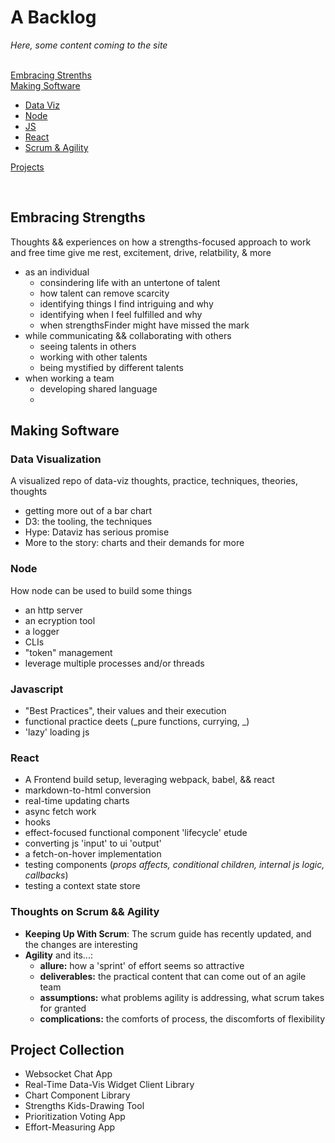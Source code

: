 # A Backlog
_Here, some content coming to the site_   
<br/> 

[Embracing Strenths](#embracing-strengths)  
[Making Software](#making-software)   
  - [Data Viz](#data-viz)   
  - [Node](#node)   
  - [JS](#js)   
  - [React](#react)   
  - [Scrum & Agility](#scrum)  

[Projects](#projects)   

<br/>
<h2 id="embracing-strengths">Embracing Strengths</h2>

Thoughts && experiences on how a strengths-focused approach to work and free time give me rest, excitement, drive, relatbility, & more

- as an individual
  - consindering life with an untertone of talent
  - how talent can remove scarcity
  - identifying things I find intriguing and why
  - identifying when I feel fulfilled and why
  - when strengthsFinder might have missed the mark
- while communicating && collaborating with others
  - seeing talents in others
  - working with other talents
  - being mystified by different talents
- when working a team
  - developing shared language
  -

<h2 id="making-software">Making Software</h2>

<h3 id="data-viz">Data Visualization</h3>

A visualized repo of data-viz thoughts, practice, techniques, theories, thoughts

- getting more out of a bar chart
- D3: the tooling, the techniques
- Hype: Dataviz has serious promise
- More to the story: charts and their demands for more

<h3 id="node">Node</h3>

How node can be used to build some things

- an http server
- an ecryption tool
- a logger
- CLIs
- "token" management
- leverage multiple processes and/or threads

<h3 id="js">Javascript</h3>

- "Best Practices", their values and their execution
- functional practice deets (_pure functions, currying, _)
- 'lazy' loading js

<h3 id="react">React</h3>

- A Frontend build setup, leveraging webpack, babel, && react
- markdown-to-html conversion
- real-time updating charts
- async fetch work
- hooks
- effect-focused functional component 'lifecycle' etude
- converting js 'input' to ui 'output'
- a fetch-on-hover implementation
- testing components (_props affects, conditional children, internal js logic, callbacks_)
- testing a context state store

<h3 id="scrum">Thoughts on Scrum && Agility</h3>

- **Keeping Up With Scrum**: The scrum guide has recently updated, and the changes are interesting
- **Agility** and its...:
  - **allure:** how a 'sprint' of effort seems so attractive
  - **deliverables:** the practical content that can come out of an agile team
  - **assumptions:** what problems agility is addressing, what scrum takes for granted
  - **complications:** the comforts of process, the discomforts of flexibility

<h2 id="projects">Project Collection</h2>  

- Websocket Chat App
- Real-Time Data-Vis Widget Client Library
- Chart Component Library
- Strengths Kids-Drawing Tool
- Prioritization Voting App
- Effort-Measuring App
